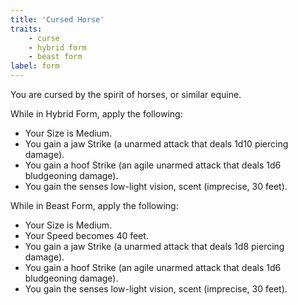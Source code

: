 ```yaml
---
title: 'Cursed Horse'
traits:
    - curse
    - hybrid form
    - beast form
label: form
---
```


You are cursed by the spirit of horses, or similar equine.

While in Hybrid Form, apply the following:

-   Your Size is Medium.
-   You gain a jaw Strike (a unarmed attack that deals 1d10 piercing damage).
-   You gain a hoof Strike (an agile unarmed attack that deals 1d6 bludgeoning damage).
-   You gain the senses low-light vision, scent (imprecise, 30 feet).

While in Beast Form, apply the following:

-   Your Size is Medium.
-   Your Speed becomes 40 feet.
-   You gain a jaw Strike (a unarmed attack that deals 1d8 piercing damage).
-   You gain a hoof Strike (an agile unarmed attack that deals 1d6 bludgeoning damage).
-   You gain the senses low-light vision, scent (imprecise, 30 feet).
